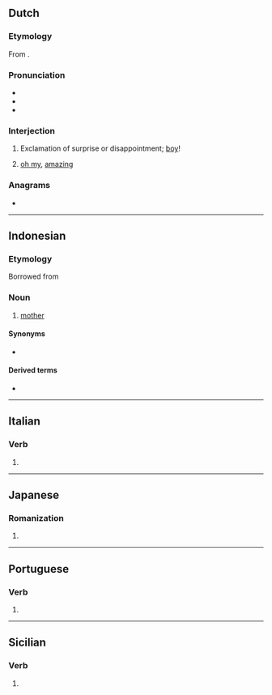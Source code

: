 {{also|amaí}}
==Dutch==

===Etymology===
From {{der|nl|en|oh my}}.

===Pronunciation===
* {{IPA|nl|/aːˈmɑi̯/}}
* {{audio|nl|Nl-amai.ogg|Audio}}
* {{hyphenation|nl|amai}}

===Interjection===
{{head|nl|interjection}}

# {{lb|nl|Belgium}} Exclamation of surprise or disappointment; [[boy]]!
#: {{ux|nl|'''Amai''', [[wat|wa']][[een|ne]] [[klap]]!|'''[[jee|Jee]]''', what a [[punch]] (or [[thunderstroke]])|inline=1}}
#: {{ux|nl|Wa'ne [[stoot]], '''amai'''!|What a [[blunder]], '''gosh'''!|inline=1}}
# {{lb|nl|Belgium}} [[oh my]], [[amazing]]
#: {{ux|nl|'''Amai''', da'ziet er goed uit!|'''Oh my''', that is looking good!|inline=1}}

===Anagrams===
* {{l|nl|maai}}

----

==Indonesian==

===Etymology===
Borrowed from {{bor|id|min|amai}}

===Noun===
{{id-noun}}

# [[mother]]

====Synonyms====
* {{l|id|ibu}}

====Derived terms====
* {{l|id|amai-amai}}

----

==Italian==

===Verb===
{{head|it|verb form}}

# {{inflection of|it|amare||1|s|phis}}

----

==Japanese==

===Romanization===
{{ja-romaji}}

# {{ja-romanization of|あまい}}

----

==Portuguese==

===Verb===
{{head|pt|verb form}}

# {{pt-verb-form-of|amar}}

----

==Sicilian==

===Verb===
{{head|scn|verb form}}

# {{inflection of|scn|amari||1|s|pret|act|ind}}